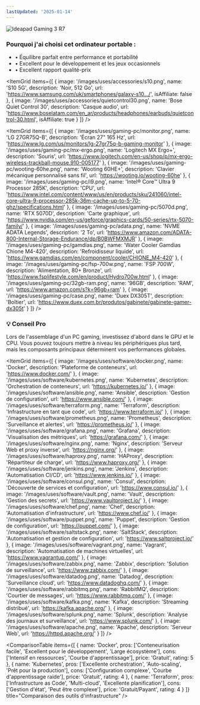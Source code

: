 ```yaml
---
lastUpdated: '2025-01-14'
---
```


<ExpandableSection title='Ordinateur portable' icon='Monitor'>
  <div className='mb-6'>
    <Image
      src='/images/uses/ideapad-3i.png'
      alt='Ideapad Gaming 3 R7'
      width={1920}
      height={1080}
      lazy={false}
      priority
      className='w-full max-w-xs mx-auto rounded-lg shadow-lg object-contain h-48'
    />
  </div>
  <div className='bg-muted/20 p-4 rounded-lg'>
    <h3 className='text-sm sm:text-base font-semibold mb-2'>Pourquoi j'ai choisi cet ordinateur portable :</h3>
    <ul className='text-xs sm:text-sm text-muted-foreground space-y-1'>
      <li>• Équilibre parfait entre performance et portabilité</li>
      <li>• Excellent pour le développement et les jeux occasionnels</li>
      <li>• Excellent rapport qualité-prix</li>
    </ul>
  </div>
</ExpandableSection>

<ExpandableSection title='Accessoires' icon='Smartphone'>

  <ItemGrid
    items={[
      {
        image: '/images/uses/accessories/s10.png',
        name: 'S10 5G',
        description: 'Noir, 512 Go',
        url: 'https://www.samsung.com/uk/smartphones/galaxy-s10.../',
        isAffiliate: false
      },
      {
        image: '/images/uses/accessories/quietcontrol30.png',
        name: 'Bose Quiet Control 30',
        description: 'Casque audio',
        url: 'https://www.boselatam.com/en_ar/products/headphones/earbuds/quietcontrol-30.html',
        isAffiliate: true
      }
    ]}
  />
</ExpandableSection>

<ExpandableSection title='PC de Gaming - Matériel' icon='Zap'>

<ItemGrid
  items={[
    {
      image: '/images/uses/gaming-pc/monitor.png',
      name: 'LG 27GR75Q-B',
      description: 'Écran 27" 165 Hz',
      url: 'https://www.lg.com/us/monitors/lg-27gr75q-b-gaming-monitor'
    },
    {
      image: '/images/uses/gaming-pc/mx-ergo.png',
      name: 'Logitech MX Ergo+',
      description: 'Souris',
      url: 'https://www.logitech.com/en-us/shop/p/mx-ergo-wireless-trackball-mouse.910-005177'
    },
    {
      image: '/images/uses/gaming-pc/wooting-60he.png',
      name: 'Wooting 60HE+',
      description: 'Clavier mécanique personnalisé sans fil',
      url: 'https://wooting.io/wooting-60he'
    },
    {
      image: '/images/uses/gaming-pc/i9.png',
      name: 'Intel® Core™ Ultra 9 Processor 285K',
      description: 'CPU',
      url: 'https://www.intel.com/content/www/us/en/products/sku/241060/intel-core-ultra-9-processor-285k-36m-cache-up-to-5-70-ghz/specifications.html'
    },
    {
      image: '/images/uses/gaming-pc/5070d.png',
      name: 'RTX 5070D',
      description: 'Carte graphique',
      url: 'https://www.nvidia.com/en-us/geforce/graphics-cards/50-series/rtx-5070-family/'
    },
    {
      image: '/images/uses/gaming-pc/adata.png',
      name: 'NVME ADATA Legends',
      description: '2 To',
      url: 'https://www.amazon.com/ADATA-800-Internal-Storage-Endurance/dp/B0BWFMXMJR'
    },
    {
      image: '/images/uses/gaming-pc/gamdias.png',
      name: 'Water Cooler Gamdias Chione M4-420',
      description: 'Refroidisseur liquide',
      url: 'https://www.gamdias.com/en/component/cooler/CHIONE_M4-420'
    },
    {
      image: '/images/uses/gaming-pc/fsp-700w.png',
      name: 'FSP 700W',
      description: 'Alimentation, 80+ Bronze',
      url: 'https://www.fsplifestyle.com/en/product/Hydro700w.html'
    },
    {
      image: '/images/uses/gaming-pc/32gb-ram.png',
      name: '96GB',
      description: 'RAM',
      url: 'https://www.amazon.com/s?k=96gb+ram'
    },
    {
      image: '/images/uses/gaming-pc/case.png',
      name: 'Duex DX305T',
      description: 'Boîtier',
      url: 'https://www.duex.com.br/produtos/gabinete/gabinete-gamer-dx305t'
    }
  ]}
/>

  <div className='mt-6 p-4 bg-green-50 dark:bg-green-950/20 border border-green-200 dark:border-green-800 rounded-lg'>
    <h3 className='text-sm font-semibold text-green-900 dark:text-green-100 mb-2'>
      💡 Conseil Pro
    </h3>
    <div className='text-xs sm:text-sm text-green-800 dark:text-green-200'>
      Lors de l'assemblage d'un PC gaming, investissez d'abord dans le GPU et le CPU. 
      Vous pouvez toujours mettre à niveau les périphériques plus tard, mais les composants principaux déterminent vos performances globales.
    </div>
  </div>
</ExpandableSection>

<ExpandableSection title='Infrastructure' icon='Shield'>

<ItemGrid
  items={[
    {
      image: '/images/uses/software/docker.png',
      name: 'Docker',
      description: 'Plateforme de conteneurs',
      url: 'https://www.docker.com/'
    },
    {
      image: '/images/uses/software/kubernetes.png',
      name: 'Kubernetes',
      description: 'Orchestration de conteneurs',
      url: 'https://kubernetes.io/'
    },
    {
      image: '/images/uses/software/ansible.png',
      name: 'Ansible',
      description: 'Gestion de configuration',
      url: 'https://www.ansible.com/'
    },
    {
      image: '/images/uses/software/terraform.png',
      name: 'Terraform',
      description: 'Infrastructure en tant que code',
      url: 'https://www.terraform.io/'
    },
    {
      image: '/images/uses/software/prometheus.png',
      name: 'Prometheus',
      description: 'Surveillance et alertes',
      url: 'https://prometheus.io/'
    },
    {
      image: '/images/uses/software/grafana.png',
      name: 'Grafana',
      description: 'Visualisation des métriques',
      url: 'https://grafana.com/'
    },
    {
      image: '/images/uses/software/nginx.png',
      name: 'Nginx',
      description: 'Serveur Web et proxy inverse',
      url: 'https://nginx.org/'
    },
    {
      image: '/images/uses/software/haproxy.png',
      name: 'HAProxy',
      description: 'Répartiteur de charge',
      url: 'https://www.haproxy.org/'
    },
    {
      image: '/images/uses/software/jenkins.png',
      name: 'Jenkins',
      description: 'Automatisation CI/CD',
      url: 'https://www.jenkins.io/'
    },
    {
      image: '/images/uses/software/consul.png',
      name: 'Consul',
      description: 'Découverte de services et configuration',
      url: 'https://www.consul.io/'
    },
    {
      image: '/images/uses/software/vault.png',
      name: 'Vault',
      description: 'Gestion des secrets',
      url: 'https://www.vaultproject.io/'
    },
    {
      image: '/images/uses/software/chef.png',
      name: 'Chef',
      description: 'Automatisation d\'infrastructure',
      url: 'https://www.chef.io/'
    },
    {
      image: '/images/uses/software/puppet.png',
      name: 'Puppet',
      description: 'Gestion de configuration',
      url: 'https://puppet.com/'
    },
    {
      image: '/images/uses/software/saltstack.png',
      name: 'SaltStack',
      description: 'Automatisation et gestion de configuration',
      url: 'https://www.saltproject.io/'
    },
    {
      image: '/images/uses/software/vagrant.png',
      name: 'Vagrant',
      description: 'Automatisation de machines virtuelles',
      url: 'https://www.vagrantup.com/'
    },
    {
      image: '/images/uses/software/zabbix.png',
      name: 'Zabbix',
      description: 'Solution de surveillance',
      url: 'https://www.zabbix.com/'
    },
    {
      image: '/images/uses/software/datadog.png',
      name: 'Datadog',
      description: 'Surveillance cloud',
      url: 'https://www.datadoghq.com/'
    },
    {
      image: '/images/uses/software/rabbitmq.png',
      name: 'RabbitMQ',
      description: 'Courtier de messages',
      url: 'https://www.rabbitmq.com/'
    },
    {
      image: '/images/uses/software/kafka.png',
      name: 'Kafka',
      description: 'Streaming distribué',
      url: 'https://kafka.apache.org/'
    },
    {
      image: '/images/uses/software/splunk.png',
      name: 'Splunk',
      description: 'Analyse des journaux et surveillance',
      url: 'https://www.splunk.com/'
    },
    {
      image: '/images/uses/software/apache.png',
      name: 'Apache',
      description: 'Serveur Web',
      url: 'https://httpd.apache.org/'
    }
  ]}
/>

  <ComparisonTable 
    items={[
      {
        name: 'Docker',
        pros: ['Conteneurisation facile', 'Excellent pour le développement', 'Large écosystème'],
        cons: ['Intensif en ressources', 'Courbe d\'apprentissage'],
        price: 'Gratuit',
        rating: 5
      },
      {
        name: 'Kubernetes',
        pros: ['Excellente orchestration', 'Auto-scaling', 'Prêt pour la production'],
        cons: ['Configuration complexe', 'Courbe d\'apprentissage raide'],
        price: 'Gratuit',
        rating: 4
      },
      {
        name: 'Terraform',
        pros: ['Infrastructure as Code', 'Multi-cloud', 'Excellente planification'],
        cons: ['Gestion d\'état', 'Peut être complexe'],
        price: 'Gratuit/Payant',
        rating: 4
      }
    ]}
    title="Comparaison des outils d'infrastructure"
  />
</ExpandableSection>

<ExpandableSection title='Stacks' icon='Code'>
  <ItemGrid
    items={[
      {
        image: '/images/uses/software/elk.png',
        name: 'ELK Stack',
        description: 'Elasticsearch, Logstash et Kibana pour l\'analyse des journaux',
        url: 'https://www.elastic.co/what-is/elk-stack',
        isAffiliate: false
      },
      {
        image: '/images/uses/software/lamp.png',
        name: 'LAMP Stack',
        description: 'Linux, Apache, MySQL et PHP',
        url: 'https://en.wikipedia.org/wiki/LAMP_(software_bundle)',
        isAffiliate: false
      },
      {
        image: '/images/uses/software/mean.png',
        name: 'MEAN Stack',
        description: 'MongoDB, Express, Angular et Node.js',
        url: 'https://en.wikipedia.org/wiki/MEAN_stack',
        isAffiliate: false
      },
      {
        image: '/images/uses/software/mern.png',
        name: 'MERN Stack',
        description: 'MongoDB, Express, React et Node.js',
        url: 'https://en.wikipedia.org/wiki/MERN_stack',
        isAffiliate: false
      },
      {
        image: '/images/uses/software/jam.png',
        name: 'JAM Stack',
        description: 'JavaScript, APIs et Markup',
        url: 'https://jamstack.org/',
        isAffiliate: false
      }
    ]}
  />
</ExpandableSection>
